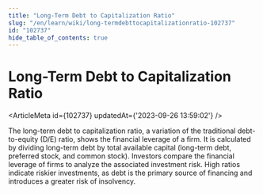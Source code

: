 ```yaml
---
title: "Long-Term Debt to Capitalization Ratio"
slug: "/en/learn/wiki/long-termdebttocapitalizationratio-102737"
id: "102737"
hide_table_of_contents: true
---
```



# Long-Term Debt to Capitalization Ratio

<ArticleMeta id={102737} updatedAt={'2023-09-26 13:59:02'} />
<div className='border-solid border-b border-t-0 my-4 border-[var(--ifm-color-gray-300)]' />

The long-term debt to capitalization ratio, a variation of the traditional debt-to-equity (D/E) ratio, shows the financial leverage of a firm. It is calculated by dividing long-term debt by total available capital (long-term debt, preferred stock, and common stock). Investors compare the financial leverage of firms to analyze the associated investment risk. High ratios indicate riskier investments, as debt is the primary source of financing and introduces a greater risk of insolvency.
